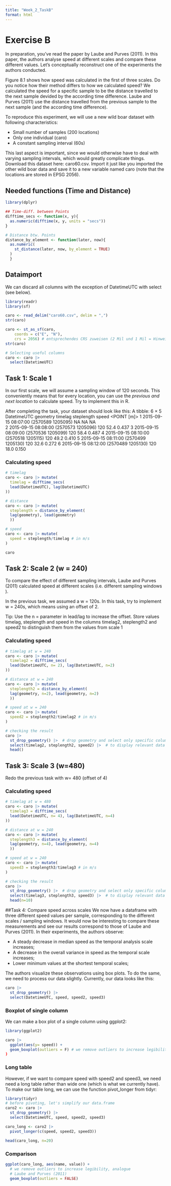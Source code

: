 ```yaml
---
title: "Week_2_TaskB"
format: html
---
```


# Exercise B
In preparation, you’ve read the paper by Laube and Purves (2011). In this paper, the authors analyse speed at different scales and compare these different values. Let’s conceptually reconstruct one of the experiments the authors conducted.

Figure 8.1 shows how speed was calculated in the first of three scales. Do you notice how their method differs to how we calculated speed? We calculated the speed for a specific sample to be the distance travelled to the next sample devided by the according time difference. Laube and Purves (2011) use the distance travelled from the previous sample to the next sample (and the according time difference).

To reproduce this experiment, we will use a new wild boar dataset with following characteristics:

- Small number of samples (200 locations)
- Only one individual (caro)
- A constant sampling interval (60s)

This last aspect is important, since we would otherwise have to deal with varying sampling intervals, which would greatly complicate things. Download this dataset here: caro60.csv. Import it just like you imported the other wild boar data and save it to a new variable named caro (note that the locations are stored in EPSG 2056).

## Needed functions (Time and Distance)
```r
library(dplyr)

## Time-diff. between Points
difftime_secs <- function(x, y){
  as.numeric(difftime(x, y, units = "secs"))
}

# Distance btw. Points
distance_by_element <- function(later, now){
  as.numeric(
    st_distance(later, now, by_element = TRUE)
  )
  }
```

## Dataimport

We can discard all columns with the exception of DatetimeUTC with select (see below).

```r
library(readr)
library(sf)

caro <- read_delim("caro60.csv", delim = ",")
str(caro)

caro <- st_as_sf(caro,
    coords = c("E", "N"),
    crs = 2056) # entsprechendes CRS zuweisen (2 Mil und 1 Mil = Hinweis auf neues SChweizer Koordinatensystem)
str(caro)

# Selecting useful columns
caro <- caro |> 
  select(DatetimeUTC)
```

## Task 1: Scale 1
In our first scale, we will assume a sampling window 
of 120 seconds. This conveniently means that for every location, you can use the *previous and next location* to calculate speed. Try to implement this in R.

After completing the task, your dataset should look like this:
 A tibble: 6 × 5
  DatetimeUTC                  geometry timelag steplength  speed
  <dttm>                    <POINT [m]>   <dbl>      <dbl>  <dbl>
1 2015-09-15 08:07:00 (2570589 1205095)      NA       NA   NA    
2 2015-09-15 08:08:00 (2570573 1205096)     120       52.4  0.437
3 2015-09-15 08:09:00 (2570536 1205099)     120       58.4  0.487
4 2015-09-15 08:10:00 (2570518 1205115)     120       49.2  0.410
5 2015-09-15 08:11:00 (2570499 1205130)     120       32.6  0.272
6 2015-09-15 08:12:00 (2570489 1205130)     120       18.0  0.150

### Calculating speed
```r
# timelag
caro <- caro |> mutate(
  timelag = difftime_secs(
  lead(DatetimeUTC), lag(DatetimeUTC)
))

# distance
caro <- caro |> mutate(
  steplength = distance_by_element(
  lag(geometry), lead(geometry)
  ))

# speed 
caro <- caro |> mutate(
  speed = steplength/timelag # in m/s
)

caro
```

## Task 2: Scale 2 (w = 240)
To compare the effect of different sampling intervals, Laube and Purves (2011) calculated speed at different scales (i.e. different sampling windows 
).

In the previous task, we assumed a w = 120s. In this task, try to implement w = 240s, which means using an offset of 2.

Tip: Use the n = parameter in lead/lag to increase the offset.
Store values timelag, steplength and speed in the columns timelag2, steplength2 and speed2 to distinguish them from the values from scale 1

### Calculating speed
```r
# timelag at w = 240
caro <- caro |> mutate(
  timelag2 = difftime_secs(
  lead(DatetimeUTC, n= 2), lag(DatetimeUTC, n=2)
))

# distance at w = 240
caro <- caro |> mutate(
  steplength2 = distance_by_element(
  lag(geometry, n=2), lead(geometry, n=2)
  ))

# speed at w = 240
caro <- caro |> mutate(
  speed2 = steplength2/timelag2 # in m/s
)

# checking the result
caro |>
  st_drop_geometry() |>  # drop geometry and select only specific columns
  select(timelag2, steplength2, speed2) |>  # to display relevant data only
  head()
```

## Task 3: Scale 3 (w=480)
Redo the previous task with w= 480 (offset of 4)

### Calculating speed 
```r
# timelag at w = 480
caro <- caro |> mutate(
  timelag3 = difftime_secs(
  lead(DatetimeUTC, n= 4), lag(DatetimeUTC, n=4)
))

# distance at w = 240
caro <- caro |> mutate(
  steplength3 = distance_by_element(
  lag(geometry, n=4), lead(geometry, n=4)
  ))

# speed at w = 240
caro <- caro |> mutate(
  speed3 = steplength3/timelag3 # in m/s
)

# checking the result
caro |>
  st_drop_geometry() |>  # drop geometry and select only specific columns
  select(timelag3, steplength3, speed3) |>  # to display relevant data only
  head(n=10)
```

##Task 4: Compare speed across scales
We now have a dataframe with three different speed values per sample, corresponding to the different scales / sampling windows. It would now be interesting to compare these measurements and see our results correspond to those of Laube and Purves (2011). In their experiments, the authors observe:

- A steady decrease in median speed as the temporal analysis scale increases;
- A decrease in the overall variance in speed as the temporal scale increases;
- Lower minimum values at the shortest temporal scales;

The authors visualize these observations using box plots. To do the same, we need to process our data slightly. Currently, our data looks like this:

```r
caro |> 
  st_drop_geometry() |> 
  select(DatetimeUTC, speed, speed2, speed3)
```

### Boxplot of single column
We can make a box plot of a single column using ggplot2:

```r
library(ggplot2)

caro |> 
  ggplot(aes(y= speed)) +
  geom_boxplot(outliers = F) # we remove outliers to increase legibility, analogue
)
```

### Long table
However, if we want to compare speed with speed2 and speed3, we need need a long table rather than wide one (which is what we currently have). To make our table long, we can use the function pivot_longer from tidyr:

```r
library(tidyr)
# before pivoting, let's simplify our data.frame
caro2 <- caro |> 
  st_drop_geometry() |> 
  select(DatetimeUTC, speed, speed2, speed3)

caro_long <- caro2 |> 
  pivot_longer(c(speed, speed2, speed3))

head(caro_long, n=20)
```

### Comparison
```r
ggplot(caro_long, aes(name, value)) +
  # we remove outliers to increase legibility, analogue
  # Laube and Purves (2011)
  geom_boxplot(outliers = FALSE)
```



